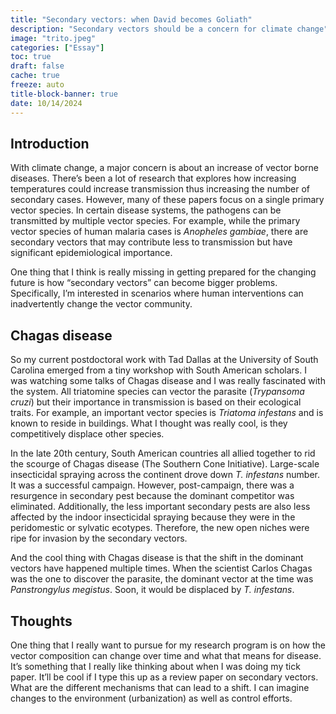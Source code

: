```yaml
---
title: "Secondary vectors: when David becomes Goliath"
description: "Secondary vectors should be a concern for climate change"
image: "trito.jpeg"
categories: ["Essay"]
toc: true
draft: false
cache: true
freeze: auto
title-block-banner: true
date: 10/14/2024
---
```


## Introduction

With climate change, a major concern is about an increase of vector borne diseases. There's been a lot of research that explores how increasing temperatures could increase transmission thus increasing the number of secondary cases. However, many of these papers focus on a single primary vector species. In certain disease systems, the pathogens can be transmitted by multiple vector species. For example, while the primary vector species of human malaria cases is *Anopheles gambiae*, there are secondary vectors that may contribute less to transmission but have significant epidemiological importance.

One thing that I think is really missing in getting prepared for the changing future is how "secondary vectors" can become bigger problems. Specifically, I'm interested in scenarios where human interventions can inadvertently change the vector community.

## Chagas disease

So my current postdoctoral work with Tad Dallas at the University of South Carolina emerged from a tiny workshop with South American scholars. I was watching some talks of Chagas disease and I was really fascinated with the system. All triatomine species can vector the parasite (*Trypansoma cruzi*) but their importance in transmission is based on their ecological traits. For example, an important vector species is *Triatoma infestans* and is known to reside in buildings. What I thought was really cool, is they competitively displace other species.

In the late 20th century, South American countries all allied together to rid the scourge of Chagas disease (The Southern Cone Initiative). Large-scale insecticidal spraying across the continent drove down *T. infestans* number. It was a successful campaign. However, post-campaign, there was a resurgence in secondary pest because the dominant competitor was eliminated. Additionally, the less important secondary pests are also less affected by the indoor insecticidal spraying because they were in the peridomestic or sylvatic ecotypes. Therefore, the new open niches were ripe for invasion by the secondary vectors.

And the cool thing with Chagas disease is that the shift in the dominant vectors have happened multiple times. When the scientist Carlos Chagas was the one to discover the parasite, the dominant vector at the time was *Panstrongylus megistus*. Soon, it would be displaced by *T. infestans*.

## Thoughts

One thing that I really want to pursue for my research program is on how the vector composition can change over time and what that means for disease. It's something that I really like thinking about when I was doing my tick paper. It'll be cool if I type this up as a review paper on secondary vectors. What are the different mechanisms that can lead to a shift. I can imagine changes to the environment (urbanization) as well as control efforts.
